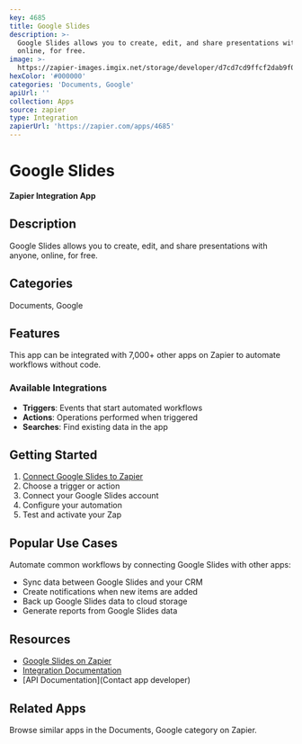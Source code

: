 ```yaml
---
key: 4685
title: Google Slides
description: >-
  Google Slides allows you to create, edit, and share presentations with anyone,
  online, for free.
image: >-
  https://zapier-images.imgix.net/storage/developer/d7cd7cd9ffcf2dab9f0333f7d7f61e45.png?auto=format%2Ccompress&ixlib=python-3.0.0&q=50
hexColor: '#000000'
categories: 'Documents, Google'
apiUrl: ''
collection: Apps
source: zapier
type: Integration
zapierUrl: 'https://zapier.com/apps/4685'
---
```

# Google Slides

**Zapier Integration App**

## Description

Google Slides allows you to create, edit, and share presentations with anyone, online, for free.

## Categories

Documents, Google

## Features

This app can be integrated with 7,000+ other apps on Zapier to automate workflows without code.

### Available Integrations

- **Triggers**: Events that start automated workflows
- **Actions**: Operations performed when triggered
- **Searches**: Find existing data in the app

## Getting Started

1. [Connect Google Slides to Zapier](https://zapier.com/apps/4685)
2. Choose a trigger or action
3. Connect your Google Slides account
4. Configure your automation
5. Test and activate your Zap

## Popular Use Cases

Automate common workflows by connecting Google Slides with other apps:

- Sync data between Google Slides and your CRM
- Create notifications when new items are added
- Back up Google Slides data to cloud storage
- Generate reports from Google Slides data

## Resources

- [Google Slides on Zapier](https://zapier.com/apps/4685)
- [Integration Documentation](https://zapier.com/apps/4685/integrations)
- [API Documentation](Contact app developer)

## Related Apps

Browse similar apps in the Documents, Google category on Zapier.
